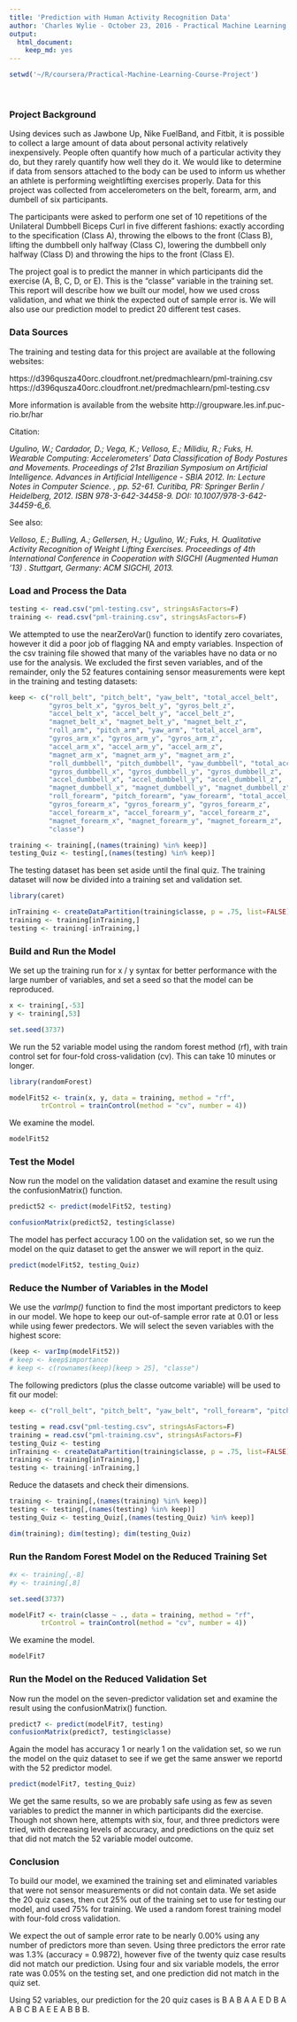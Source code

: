 ```yaml
---
title: 'Prediction with Human Activity Recognition Data'
author: 'Charles Wylie - October 23, 2016 - Practical Machine Learning Course Project'
output: 
  html_document:
    keep_md: yes
---
```


```r

setwd('~/R/coursera/Practical-Machine-Learning-Course-Project')

```


&nbsp;

### Project Background  

Using devices such as Jawbone Up, Nike FuelBand, and Fitbit, it is possible to collect a large amount of data about personal activity relatively inexpensively. People often quantify how much of a particular activity they do, but they rarely quantify how well they do it. We would like to determine if data from sensors attached to the body can be used to inform us whether an athlete is performing weightlifting exercises properly. Data for this project was collected from accelerometers on the belt, forearm, arm, and dumbell of six participants.  

The participants were asked to perform one set of 10 repetitions of the Unilateral Dumbbell Biceps Curl in five different fashions: exactly according to the specification (Class A), throwing the elbows to the front (Class B), lifting the dumbbell only halfway (Class C), lowering the dumbbell only halfway (Class D) and throwing the hips to the front (Class E).  

The project goal is to predict the manner in which participants did the exercise (A, B, C, D, or E). This is the "classe" variable in the training set. This report will describe how we built our model, how we used cross validation, and what we think the expected out of sample error is. We will also use our prediction model to predict 20 different test cases.  

### Data Sources  

The training and testing data for this project are available at the following websites:  

https://d396qusza40orc.cloudfront.net/predmachlearn/pml-training.csv  
https://d396qusza40orc.cloudfront.net/predmachlearn/pml-testing.csv  

More information is available from the website http://groupware.les.inf.puc-rio.br/har  

Citation:  

*Ugulino, W.; Cardador, D.; Vega, K.; Velloso, E.; Milidiu, R.; Fuks, H. Wearable Computing: Accelerometers' Data Classification of Body Postures and Movements. Proceedings of 21st Brazilian Symposium on Artificial Intelligence. Advances in Artificial Intelligence - SBIA 2012. In: Lecture Notes in Computer Science. , pp. 52-61. Curitiba, PR: Springer Berlin / Heidelberg, 2012. ISBN 978-3-642-34458-9. DOI: 10.1007/978-3-642-34459-6_6.*  

See also:  

*Velloso, E.; Bulling, A.; Gellersen, H.; Ugulino, W.; Fuks, H. Qualitative Activity Recognition of Weight Lifting Exercises. Proceedings of 4th International Conference in Cooperation with SIGCHI (Augmented Human '13) . Stuttgart, Germany: ACM SIGCHI, 2013.*  


### Load and Process the Data  

```r

testing <- read.csv("pml-testing.csv", stringsAsFactors=F)
training <- read.csv("pml-training.csv", stringsAsFactors=F)

```

We attempted to use the nearZeroVar() function to identify zero covariates, however it did a poor job of flagging NA and empty variables. Inspection of the csv training file showed that many of the variables have no data or no use for the analysis. We excluded the first seven variables, and of the remainder, only the 52 features containing sensor measurements were kept in the training and testing datasets:  

```r

keep <- c("roll_belt", "pitch_belt", "yaw_belt", "total_accel_belt", 
          "gyros_belt_x", "gyros_belt_y", "gyros_belt_z", 
          "accel_belt_x", "accel_belt_y", "accel_belt_z", 
          "magnet_belt_x", "magnet_belt_y", "magnet_belt_z", 
          "roll_arm", "pitch_arm", "yaw_arm", "total_accel_arm", 
          "gyros_arm_x", "gyros_arm_y", "gyros_arm_z", 
          "accel_arm_x", "accel_arm_y", "accel_arm_z", 
          "magnet_arm_x", "magnet_arm_y", "magnet_arm_z", 
          "roll_dumbbell", "pitch_dumbbell", "yaw_dumbbell", "total_accel_dumbbell", 
          "gyros_dumbbell_x", "gyros_dumbbell_y", "gyros_dumbbell_z", 
          "accel_dumbbell_x", "accel_dumbbell_y", "accel_dumbbell_z", 
          "magnet_dumbbell_x", "magnet_dumbbell_y", "magnet_dumbbell_z", 
          "roll_forearm", "pitch_forearm", "yaw_forearm", "total_accel_forearm", 
          "gyros_forearm_x", "gyros_forearm_y", "gyros_forearm_z", 
          "accel_forearm_x", "accel_forearm_y", "accel_forearm_z", 
          "magnet_forearm_x", "magnet_forearm_y", "magnet_forearm_z", 
          "classe")

training <- training[,(names(training) %in% keep)]
testing_Quiz <- testing[,(names(testing) %in% keep)]

```

The testing dataset has been set aside until the final quiz. The training dataset will now be divided into a training set and validation set.  

```r

library(caret)

inTraining <- createDataPartition(training$classe, p = .75, list=FALSE)
training <- training[inTraining,]
testing <- training[-inTraining,]

```

### Build and Run the Model  

We set up the training run for x / y syntax for better performance with the large number of variables, and set a seed so that the model can be reproduced.  

```r

x <- training[,-53]
y <- training[,53]

set.seed(3737)

```

We run the 52 variable model using the random forest method (rf), with train control set for four-fold cross-validation (cv). This can take 10 minutes or longer.  

```r

library(randomForest)

modelFit52 <- train(x, y, data = training, method = "rf", 
        trControl = trainControl(method = "cv", number = 4))

```

We examine the model.  

```r

modelFit52

```

### Test the Model  

Now run the model on the validation dataset and examine the result using the confusionMatrix() function.  

```r

predict52 <- predict(modelFit52, testing)

confusionMatrix(predict52, testing$classe)

```

The model has perfect accuracy 1.00 on the validation set, so we run the model on the quiz dataset to get the answer we will report in the quiz.  

```r

predict(modelFit52, testing_Quiz)

```

### Reduce the Number of Variables in the Model

We use the *varImp()* function to find the most important predictors to keep in our model. We hope to keep our out-of-sample error rate at 0.01 or less while using fewer predectors. We will select the seven variables with the highest score:  

```r

(keep <- varImp(modelFit52))
# keep <- keep$importance
# keep <- c(rownames(keep)[keep > 25], "classe")

```

The following predictors (plus the classe outcome variable) will be used to fit our model:  

```r

keep <- c("roll_belt", "pitch_belt", "yaw_belt", "roll_forearm", "pitch_forearm", "magnet_dumbbell_y", "magnet_dumbbell_z", "classe")

```

```r

testing = read.csv("pml-testing.csv", stringsAsFactors=F)
training = read.csv("pml-training.csv", stringsAsFactors=F)
testing_Quiz <- testing
inTraining <- createDataPartition(training$classe, p = .75, list=FALSE)
training <- training[inTraining,]
testing <- training[-inTraining,]

```


Reduce the datasets and check their dimensions.

```r

training <- training[,(names(training) %in% keep)]
testing <- testing[,(names(testing) %in% keep)]
testing_Quiz <- testing_Quiz[,(names(testing_Quiz) %in% keep)]

dim(training); dim(testing); dim(testing_Quiz)

```

### Run the Random Forest Model on the Reduced Training Set

```r

#x <- training[,-8]
#y <- training[,8]

set.seed(3737)

modelFit7 <- train(classe ~ ., data = training, method = "rf", 
        trControl = trainControl(method = "cv", number = 4))

```

We examine the model.  

```r

modelFit7

```

### Run the Model on the Reduced Validation Set 

Now run the model on the seven-predictor validation set and examine the result using the confusionMatrix() function.  

```r

predict7 <- predict(modelFit7, testing)
confusionMatrix(predict7, testing$classe)

```

Again the model has accuracy 1 or nearly 1 on the validation set, so we run the model on the quiz dataset to see if we get the same answer we reportd with the 52 predictor model.

```r

predict(modelFit7, testing_Quiz)

```

We get the same results, so we are probably safe using as few as seven variables to predict the manner in which participants did the exercise. Though not shown here, attempts with six, four, and three predictors were tried, with decreasing levels of accuracy, and predictions on the quiz set that did not match the 52 variable model outcome.

### Conclusion

To build our model, we examined the training set and eliminated variables that were not sensor measurements or did not contain data. We set aside the 20 quiz cases, then cut 25% out of the training set to use for testing our model, and used 75% for training. We used a random forest training model with four-fold cross validation.  

We expect the out of sample error rate to be nearly 0.00% using any number of predictors more than seven. Using three predictors the error rate was 1.3% (accuracy = 0.9872), however five of the twenty quiz case results did not match our prediction. Using four and six variable models, the error rate was 0.05% on the testing set, and one prediction did not match in the quiz set.

Using 52 variables, our prediction for the 20 quiz cases is B A B A A E D B A A B C B A E E A B B B.  

&nbsp;

